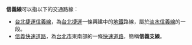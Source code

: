 '''信義線'''可以指以下的交通路線：
* [[台北捷運信義線|台北捷運信義線]]，為[[台北捷運|台北捷運]]一條興建中的[[地鐵|地鐵]]路線，屬於[[淡水信義線|淡水信義線]]的一段。
* [[信義快速道路|信義快速道路]]，為[[台北市|台北市]]東南部的一條[[快速道路|快速道路]]，簡稱'''信義支線'''。

{{disambiguation|Cat=三字路線名消歧義}}